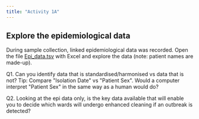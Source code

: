 ```yaml
---
title: "Activity 1A"
---
```


## **Explore the epidemiological data**

During sample collection, linked epidemiological data was recorded. Open the file [Epi_data.tsv](docs/Epi_data.tsv) with Excel and explore the data (note: patient names are made-up).

Q1. Can you identify data that is standardised/harmonised vs data that is not? Tip: Compare \"Isolation Date\" vs \"Patient Sex\". Would a computer interpret \"Patient Sex\" in the same way as a human would do?

Q2. Looking at the epi data only, is the key data available that will enable you to decide which wards will undergo enhanced cleaning if an outbreak is detected? 
